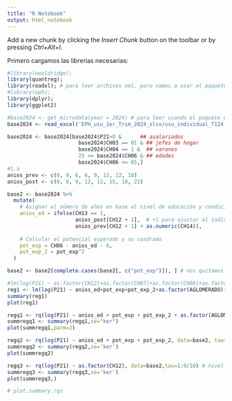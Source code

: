 ```yaml
---
title: "R Notebook"
output: html_notebook
---
```


Add a new chunk by clicking the *Insert Chunk* button on the toolbar or by pressing *Ctrl+Alt+I*.

Primero cargamos las librerias necesarias: 

```r
#library(wooldridge);
library(quantreg);
library(readxl); # para leer archivos xml, pero vamos a usar el paquete eph
#library(eph);
library(dplyr);
library(ggplot2)
```

```r
#base2024 <- get_microdata(year = 2024) # para leer usando el paquete eph 
base2024 <- read_excel('EPH_usu_1er_Trim_2024_xlsx/usu_individual_T124.xlsx')

base2024 <- base2024[base2024$P21>0 &      ## asalariados
                       base2024$CH03 == 01 & ## jefes de hogar
                       base2024$CH04 == 1 &  ## varones
                       25 <= base2024$CH06 & ## edades
                       base2024$CH06 <= 65,]
#1.a
anios_prev <- c(0, 0, 6, 6, 9, 12, 12, 18)
anios_post <- c(0, 6, 9, 12, 12, 15, 18, 22)

base2 <- base2024 %>%
  mutate(
    # Asignar el número de años en base al nivel de educación y condición de finalización
    anios_ed = ifelse(CH13 == 1,
                      anios_post[CH12 + 1],  # +1 para ajustar al índice en R
                      anios_prev[CH12 + 1] + as.numeric(CH14)),
    
    # Calcular el potencial esperado y su cuadrado
    pot_exp = CH06 - anios_ed - 6,
    pot_exp_2 = pot_exp^2
  )

base2 <- base2[complete.cases(base2[, c("pot_exp")]), ] # nos quitamos los na's.

#lm(log(P21) ~ as.factor(CH12)+as.factor(CH07)+as.factor(CH06)+as.factor(AGLOMERADO)-1,data=base2024)
reg1 <- lm(log(P21) ~ anios_ed+pot_exp+pot_exp_2+as.factor(AGLOMERADO)+as.factor(CH07), data=base2)
summary(reg1)
plot(reg1)

regq1 <- rq(log(P21) ~ anios_ed + pot_exp + pot_exp_2 + as.factor(AGLOMERADO) + as.factor(CH07),data=base2,tau =1:9/10,ci = FALSE)
summregq1 <- summary(regq1,se="ker")
plot(summregq1,parm=2)

regq2 <- rq(log(P21) ~ anios_ed + pot_exp + pot_exp_2, data=base2, tau=1:9/10)
summregq2 <- summary(regq2,se='ker')
plot(summregq2)

regq3 <- rq(log(P21) ~ as.factor(CH12), data=base2,tau=1:9/10) # nivel eduacion CH12
summregq3 <- summary(regq3,se='ker')
plot(summregq3,)

# plot.summary.rqs 
```

